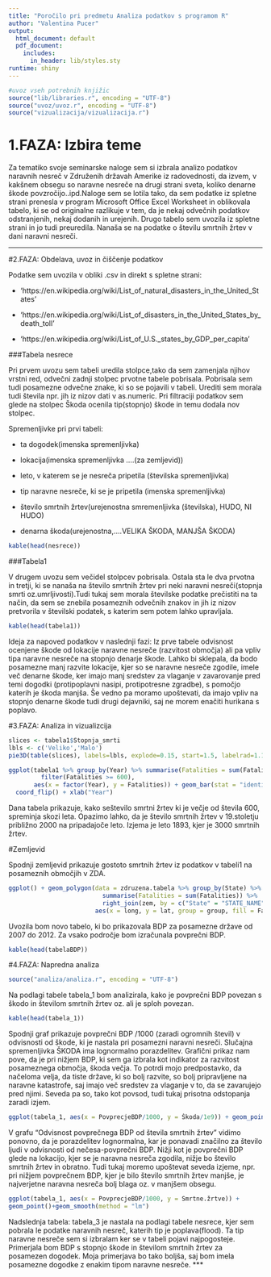 ```yaml
---
title: "Poročilo pri predmetu Analiza podatkov s programom R"
author: "Valentina Pucer"
output:
  html_document: default
  pdf_document:
    includes:
      in_header: lib/styles.sty
runtime: shiny
---
```


```r
#uvoz vseh potrebnih knjižic
source("lib/libraries.r", encoding = "UTF-8")
source("uvoz/uvoz.r", encoding = "UTF-8")
source("vizualizacija/vizualizacija.r")
```



# 1.FAZA: Izbira teme

Za tematiko svoje seminarske naloge sem si izbrala analizo podatkov naravnih nesreč v Združenih državah Amerike iz radovednosti, da izvem, v kakšnem obsegu so naravne nesreče na drugi strani sveta, koliko denarne škode povzročijo..ipd.Naloge sem se lotila tako, da sem podatke iz spletne strani prenesla v program Microsoft Office Excel Worksheet in oblikovala tabelo, ki se  od originalne razlikuje v tem, da je nekaj odvečnih podatkov odstranjenih, nekaj dodanih in urejenih. Drugo tabelo sem uvozila iz spletne strani in jo tudi preuredila. Nanaša  se na podatke o številu smrtnih žrtev v dani naravni nesreči. 

***

#2.FAZA: Obdelava, uvoz in čiščenje podatkov

Podatke sem uvozila v obliki .csv in direkt s spletne strani:

* 'https://en.wikipedia.org/wiki/List_of_natural_disasters_in_the_United_States'

*  'https://en.wikipedia.org/wiki/List_of_disasters_in_the_United_States_by_death_toll'

* 'https://en.wikipedia.org/wiki/List_of_U.S._states_by_GDP_per_capita'


###Tabela nesrece

Pri prvem uvozu sem tabeli uredila stolpce,tako da sem zamenjala njihov vrstni red, odvečni zadnji stolpec prvotne tabele pobrisala. Pobrisala sem tudi posamezne odvečne znake, ki so se pojavili v tabeli. Urediti sem morala tudi števila npr. jih iz nizov dati v as.numeric. Pri filtraciji podatkov sem glede na stolpec Škoda ocenila tip(stopnjo) škode in temu dodala nov stolpec.

Spremenljivke pri prvi tabeli:

* ta dogodek(imenska spremenljivka)

* lokacija(imenska spremenljivka ....(za zemljevid))

* leto, v katerem se je nesreča pripetila (številska spremenljivka)

* tip naravne nesreče, ki se je pripetila (imenska spremenljivka)

* število smrtnih žrtev(urejenostna smremenljivka (številska), HUDO, NI HUDO)

* denarna škoda(urejenostna,....VELIKA ŠKODA, MANJŠA ŠKODA)


```r
kable(head(nesrece))

```

###Tabela1

V drugem uvozu sem  večidel stolpcev pobrisala. Ostala sta le dva prvotna in tretji, ki se nanaša na število smrtnih žrtev pri neki naravni nesreči(stopnja smrti oz.umrljivosti).Tudi tukaj sem morala številske podatke prečistiti na ta način, da sem se znebila posameznih odvečnih znakov in jih iz nizov pretvorila v številski podatek, s katerim sem potem lahko upravljala.

```r
kable(head(tabela1))

```


Ideja za napoved podatkov v naslednji fazi: Iz prve tabele odvisnost ocenjene škode od lokacije naravne nesreče (razvitost območja) ali pa vpliv tipa naravne nesreče na stopnjo denarje škode. Lahko bi sklepala, da bodo posamezne manj razvite lokacije, kjer so se naravne nesreče zgodile, imele več denarne škode, ker imajo manj sredstev za vlaganje v zavarovanje pred temi dogodki (protipoplavni nasipi,
protipotresne zgradbe), s pomočjo katerih je škoda manjša. Še vedno pa moramo upoštevati, da imajo vpliv na stopnjo denarne škode tudi drugi dejavniki, saj ne morem enačiti hurikana s poplavo.


#3.FAZA: Analiza in vizualizcija


```r
slices <- tabela1$Stopnja_smrti
lbls <- c('Veliko','Malo')
pie3D(table(slices), labels=lbls, explode=0.15, start=1.5, labelrad=1.18, labelcex=1, main='Tortni diagram')
```

```r
ggplot(tabela1 %>% group_by(Year) %>% summarise(Fatalities = sum(Fatalities)) %>%
         filter(Fatalities >= 600),
       aes(x = factor(Year), y = Fatalities)) + geom_bar(stat = "identity") +
  coord_flip() + xlab("Year")
```

Dana tabela prikazuje, kako seštevilo smrtni žrtev ki je večje od števila 600, spreminja skozi leta. Opazimo lahko, da je  število smrtnih žrtev v 19.stoletju približno 2000 na pripadajoče leto. Izjema je leto 1893, kjer je 3000 smrtnih žrtev.


#Zemljevid

Spodnji zemljevid prikazuje gostoto smrtnih žrtev iz podatkov v tabeli1 na posameznih območjih v ZDA.

```r
ggplot() + geom_polygon(data = zdruzena.tabela %>% group_by(State) %>%
                          summarise(Fatalities = sum(Fatalities)) %>%
                          right_join(zem, by = c("State" = "STATE_NAME")),
                        aes(x = long, y = lat, group = group, fill = Fatalities))

```



Uvozila bom  novo tabelo, ki bo prikazovala BDP za posamezne države od 2007 do 2012. Za vsako področje bom izračunala povprečni BDP.

```r
kable(head(tabelaBDP))

```


#4.FAZA: Napredna analiza

```r
source("analiza/analiza.r", encoding = "UTF-8")
```

Na podlagi tabele tabela_1 bom analizirala, kako je povprečni  BDP povezan s škodo in številom smrtnih žrtev oz. ali je sploh povezan. 

```r
kable(head(tabela_1))

```

Spodnji graf prikazuje povprečni BDP /1000 (zaradi ogromnih števil) v odvisnosti od škode, ki je nastala pri posamezni naravni nesreči. Slučajna spremenljivka ŠKODA ima lognormalno porazdelitev. Grafični prikaz nam pove, da je pri nižjem BDP, ki sem  ga izbrala kot indikator za razvitost posameznega območja, škoda večja. To potrdi mojo predpostavko, da načeloma velja, da tiste države, ki so bolj razvite, so bolj pripravljene na naravne katastrofe, saj imajo več sredstev za vlaganje v to, da se zavarujejo pred njimi. Seveda pa so, tako kot povsod, tudi tukaj prisotna odstopanja zaradi izjem. 

```r
ggplot(tabela_1, aes(x = PovprecjeBDP/1000, y = Škoda/1e9)) + geom_point()+geom_smooth(method = "lm")

```

V grafu "Odvisnost povprečnega BDP od števila smrtnih žrtev" vidimo ponovno, da je porazdelitev lognormalna, kar je ponavadi značilno za število ljudi v odvisnosti od nečesa-povprečni BDP. Nižji kot je povprečni BDP glede na lokacijo, kjer se je naravna nesreča zgodila, nižje bo število smrtnih žrtev in obratno.
Tudi tukaj moremo upoštevat seveda izjeme, npr. pri nižjem povprečnem BDP, kjer je bilo število smrtnih žrtev manjše, je najverjetne naravna nesreča bolj blaga oz. v manjšem obsegu.




```r
ggplot(tabela_1, aes(x = PovprecjeBDP/1000, y = Smrtne.žrtve)) +
geom_point()+geom_smooth(method = "lm")
```


Nadslednja tabela: tabela_3 je nastala na podlagi tabele nesrece, kjer sem 
pobrala le podatke naravnih nesreč, katerih tip je poplava(flood).
Ta tip naravne nesreče sem si izbralam ker se v tabeli pojavi najpogosteje.
Primerjala bom BDP s stopnjo škode in številom smrtnih žrtev za posamezen dogodek. Moja primerjava bo tako boljša, saj bom imela posamezne dogodke z enakim tipom naravne nesreče.
***



